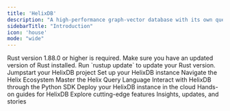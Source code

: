 ```yaml
---
title: 'HelixDB'
description: "A high-performance graph-vector database with its own query language designed for traversing and manipulating graph and vector data efficiently."
sidebarTitle: "Introduction"
icon: 'house'
mode: "wide"
---
```


<Warning>
  Rust version 1.88.0 or higher is required. Make sure you have an updated version of Rust installed. Run `rustup update` to update your Rust version.
</Warning>

<CardGroup cols={3}>
  <Card
    title="Quick Start"
    icon="bolt"
    href="../getting-started/quick-start"
  >
    Jumpstart your HelixDB project
  </Card>
  <Card
    title="Installation"
    icon="download"
    href="../getting-started/installation"
  >
    Set up your HelixDB instance
  </Card>
  <Card
    title="Helix Ecosystem"
    icon="dna"
    href="../infra/overview"
  >
    Navigate the Helix Ecosystem
  </Card>
  <Card
    title="Helix Query Language"
    icon="book"
    href="../hql/hql"
  >
    Master the Helix Query Language
  </Card>
  <Card
    title="Python SDK"
    icon="python"
    href="../sdks/helix-py"
  >
    Interact with HelixDB through the Python SDK
  </Card>
  <Card
    title="Helix Cloud"
    icon="cloud-arrow-up"
    iconType="solid"
    href="../../helix-cloud/overview"
  >
    Deploy your HelixDB instance in the cloud
  </Card>
  <Card
    title="Guides"
    icon="user-chef"
    href="../../guides/overview"
  >
    Hands-on guides for HelixDB
  </Card>
  <Card
    title="Features"
    icon="rocket-launch"
    href="../../features/overview"
  >
    Explore cutting-edge features
  </Card>
  <Card
    title="Blogs"
    icon="pen-to-square"
    href="../../blogs/overview"
  >
    Insights, updates, and stories
  </Card>
</CardGroup>